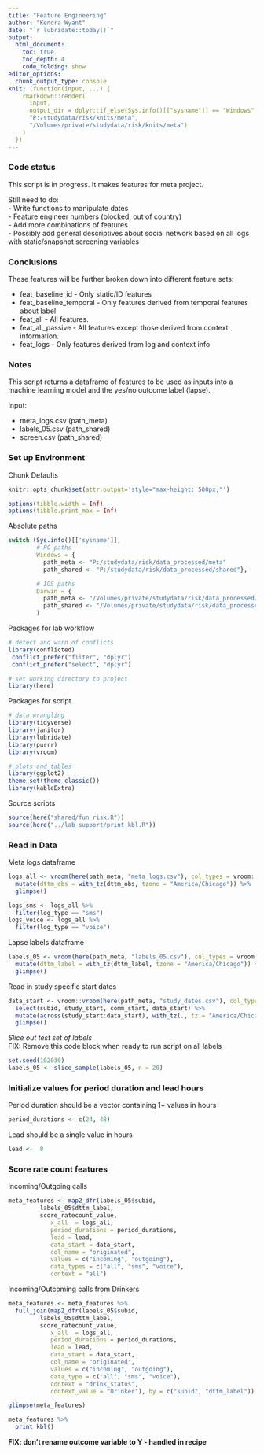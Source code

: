 ---
title: "Feature Engineering"
author: "Kendra Wyant"
date: "`r lubridate::today()`"
output: 
  html_document:
    toc: true 
    toc_depth: 4
    code_folding: show
editor_options: 
  chunk_output_type: console
knit: (function(input, ...) {
    rmarkdown::render(
      input,
      output_dir = dplyr::if_else(Sys.info()[["sysname"]] == "Windows",
      "P:/studydata/risk/knits/meta", 
      "/Volumes/private/studydata/risk/knits/meta")
    )
  })
---

### Code status

This script is in progress. It makes features for meta project.    

Still need to do:   
- Write functions to manipulate dates    
- Feature engineer numbers (blocked, out of country)   
- Add more combinations of features    
- Possibly add general descriptives about social network based on all logs with static/snapshot screening variables   


### Conclusions

These features will be further broken down into different feature sets:     

- feat_baseline_id - Only static/ID features    
- feat_baseline_temporal - Only features derived from temporal features about label      
- feat_all - All features.   
- feat_all_passive - All features except those derived from context information.     
- feat_logs - Only features derived from log and context info     


### Notes

This script returns a dataframe of features to be used as inputs into a machine learning 
model and the yes/no outcome label (lapse).      

Input:   

- meta_logs.csv (path_meta)   
- labels_05.csv (path_shared)   
- screen.csv (path_shared)


### Set up Environment

Chunk Defaults
```{r defaults, include=FALSE}
knitr::opts_chunk$set(attr.output='style="max-height: 500px;"')

options(tibble.width = Inf)
options(tibble.print_max = Inf)
```

Absolute paths
```{r, paths}
switch (Sys.info()[['sysname']],
        # PC paths
        Windows = {
          path_meta <- "P:/studydata/risk/data_processed/meta"
          path_shared <- "P:/studydata/risk/data_processed/shared"},

        # IOS paths
        Darwin = {
          path_meta <- "/Volumes/private/studydata/risk/data_processed/meta"
          path_shared <- "/Volumes/private/studydata/risk/data_processed/shared"}
        )
```


Packages for lab workflow 
```{r, packages_workflow, message=FALSE, warning=FALSE}
# detect and warn of conflicts
library(conflicted) 
 conflict_prefer("filter", "dplyr")
 conflict_prefer("select", "dplyr")

# set working directory to project
library(here)
```

Packages for script
```{r, packages_script, message=FALSE, warning=FALSE}
# data wrangling
library(tidyverse)  
library(janitor) 
library(lubridate)
library(purrr)
library(vroom)

# plots and tables
library(ggplot2)
theme_set(theme_classic()) 
library(kableExtra)
```

Source scripts
```{r, source_script, message=FALSE, warning=FALSE}
source(here("shared/fun_risk.R"))
source(here("../lab_support/print_kbl.R"))
```

### Read in Data

Meta logs dataframe  
```{r}
logs_all <- vroom(here(path_meta, "meta_logs.csv"), col_types = vroom::cols()) %>% 
  mutate(dttm_obs = with_tz(dttm_obs, tzone = "America/Chicago")) %>% 
  glimpse()

logs_sms <- logs_all %>% 
  filter(log_type == "sms") 
logs_voice <- logs_all %>% 
  filter(log_type == "voice") 
```

Lapse labels dataframe
```{r}
labels_05 <- vroom(here(path_meta, "labels_05.csv"), col_types = vroom::cols()) %>% 
  mutate(dttm_label = with_tz(dttm_label, tzone = "America/Chicago")) %>% 
  glimpse()
```

Read in study specific start dates
```{r}
data_start <- vroom::vroom(here(path_meta, "study_dates.csv"), col_types = vroom::cols()) %>% 
  select(subid, study_start, comm_start, data_start) %>% 
  mutate(across(study_start:data_start), with_tz(., tz = "America/Chicago")) %>% 
  glimpse()
```



*Slice out test set of labels*    
FIX: Remove this code block when ready to run script on all labels
```{r}
set.seed(102030)
labels_05 <- slice_sample(labels_05, n = 20)
```



### Initialize values for period duration and lead hours

Period duration should be a vector containing 1+ values in hours
```{r}
period_durations <- c(24, 48) 
```

Lead should be a single value in hours
```{r}
lead <-  0 
```



### Score rate count features

Incoming/Outgoing calls
```{r}
meta_features <- map2_dfr(labels_05$subid, 
         labels_05$dttm_label,
         score_ratecount_value,
            x_all  = logs_all,
            period_durations = period_durations,
            lead = lead, 
            data_start = data_start, 
            col_name = "originated", 
            values = c("incoming", "outgoing"), 
            data_types = c("all", "sms", "voice"),
            context = "all") 
```

Incoming/Outcoming calls from Drinkers
```{r}
meta_features <- meta_features %>% 
  full_join(map2_dfr(labels_05$subid, 
         labels_05$dttm_label,
         score_ratecount_value,
            x_all  = logs_all,
            period_durations = period_durations,
            lead = lead, 
            data_start = data_start, 
            col_name = "originated", 
            values = c("incoming", "outgoing"), 
            data_type = c("all", "sms", "voice"),
            context = "drink_status",
            context_value = "Drinker"), by = c("subid", "dttm_label"))
```


```{r}
glimpse(meta_features)

meta_features %>% 
  print_kbl()
```







<!-- # Move to EDA? -->

<!-- Add relative_hours to labels (temp check of get_relative_hours function) -->
<!-- ```{r} -->
<!-- labels_05 <- labels_05 %>%  -->
<!--   rowwise() %>% -->
<!--   mutate(relative_hours = get_relative_hours(subid, dttm_label, start_dates, period_duration_hours)) %>% -->
<!--   ungroup() %>% -->
<!--   glimpse() -->
<!-- ``` -->

<!-- `r nrow(subset(labels_05, relative_hours < period_duration_hours))` labels with relative rate less than period duration      -->
<!-- `period_duration_hours` = `r period_duration_hours`      -->
<!-- `relative_hours` range from `r round(min(labels_05$relative_hours))` to `r max(labels_05$relative_hours)` -->
<!-- ```{r} -->
<!-- labels_05 %>% -->
<!--   filter(relative_hours < period_duration_hours) %>% -->
<!--   glimpse() -->
<!-- ``` -->




<!-- ### Old functions -->

<!-- Feature function sets -->
<!-- ```{r} -->
<!-- # Counts and proportion for yes/no variables -->
<!-- fun_list_yes <- list(n_yes = ~sum(.x == "yes", na.rm = TRUE), -->
<!--                      prop_yes = function (.x) { -->
<!--                               if (length(.x) > 0) { -->
<!--                               round(sum(.x == "yes", na.rm = TRUE)/n(), 2) -->
<!--                             } else as.numeric(NA)}) -->

<!-- # Counts and proportions for incoming/outgoing logs and total logs -->
<!-- fun_list_originated <- list(n_incoming = ~sum(.x == "incoming", na.rm = TRUE), -->
<!--                             n_outgoing = ~sum(.x == "outgoing", na.rm = TRUE), # rate for incoming only -->
<!--                             prop_incoming = function (.x) { -->
<!--                               if (length(.x) > 0) { -->
<!--                               round(sum(.x == "incoming", na.rm = TRUE)/n(), 2) -->
<!--                             } else as.numeric(NA)}, -->
<!--                             n_total = ~n()) -->

<!-- # descriptives for continuous variables -->
<!-- fun_list_descriptive <- list(mean = function(.x) {if (length(.x) > 0) round(mean(.x, na.rm = TRUE), 2) -->
<!--                                                     else  as.numeric(NA)}, -->
<!--                              sd =   function(.x) {if (length(.x) > 0) round(sd(.x, na.rm = TRUE), 2) -->
<!--                                                     else as.numeric(NA)}, -->
<!--                              min =  function(.x) {if (length(.x) > 0) round(min(.x, na.rm = TRUE), 2) -->
<!--                                                     else  as.numeric(NA)}, -->
<!--                              max =  function(.x) {if (length(.x) > 0) round(max(.x, na.rm = TRUE), 2) -->
<!--                                                     else  as.numeric(NA)}) -->

<!-- # feature engineering functions for call log datetime -->
<!-- # fun_list_dates <- list(n_logs_after_8_pm = function(.x) {nrow(subset(hour(.x) > 20))}) -->
<!-- ``` -->


<!-- #### Use one month period duration for features (longest duration) and predict onset of lapse -->

<!-- SMS features -->
<!-- ```{r cache = TRUE} -->
<!-- # categorical variables - yes/no -->
<!-- meta_features <- map2_dfr(labels_05$subid, -->
<!--                           labels_05$dttm_label, -->
<!--                           ~make_features( -->
<!--                               the_subid = .x, -->
<!--                               the_dttm_label = .y, -->
<!--                               data = logs_sms, -->
<!--                               lead_hours = lead_hours, -->
<!--                               period_duration_hours = period_duration_hours, -->
<!--                               data_type = "sms", -->
<!--                               col_list = c(read = "message_read", group = "message_is_group", -->
<!--                                            failed = "message_failed"), -->
<!--                               fun_list = fun_list_yes)) %>% -->
<!--   glimpse() -->

<!-- # count variables - incoming/outgoing -->
<!-- meta_features <- meta_features %>% -->
<!--   full_join(map2_dfr(labels_05$subid, -->
<!--                      labels_05$dttm_label, -->
<!--                      ~make_features( -->
<!--                         the_subid = .x, -->
<!--                         the_dttm_label = .y, -->
<!--                         data = logs_sms, -->
<!--                         lead_hours = lead_hours, -->
<!--                         period_duration_hours = period_duration_hours, -->
<!--                         data_type = "sms", -->
<!--                         col_list = c("originated"), -->
<!--                         fun_list = fun_list_originated)), -->
<!--             by = c("subid", "dttm_label")) %>% -->
<!--   rename_with(~str_replace(.x, "_originated", "")) %>% -->
<!--   glimpse() -->
<!-- ``` -->

<!-- Voice features -->
<!-- ```{r cache = TRUE} -->
<!-- # categorical variables - yes/no -->
<!-- meta_features <- meta_features %>% -->
<!--   full_join(map2_dfr(labels_05$subid, -->
<!--                      labels_05$dttm_label, -->
<!--                      ~make_features( -->
<!--                        the_subid = .x, -->
<!--                        the_dttm_label = .y, -->
<!--                        data = logs_voice, -->
<!--                        lead_hours = lead_hours, -->
<!--                        period_duration_hours = period_duration_hours, -->
<!--                        data_type = "voice", -->
<!--                        col_list = c(answered = "is_answered"), -->
<!--                        fun_list = fun_list_yes)), -->
<!--             by = c("subid", "dttm_label")) %>% -->
<!--   glimpse() -->

<!-- # count variables - incoming/outgoing -->
<!-- meta_features <- meta_features %>% -->
<!--   full_join(map2_dfr(labels_05$subid, -->
<!--                      labels_05$dttm_label, -->
<!--                      ~make_features( -->
<!--                       the_subid = .x, -->
<!--                       the_dttm_label = .y, -->
<!--                       data = logs_voice, -->
<!--                       lead_hours = lead_hours, -->
<!--                       period_duration_hours = period_duration_hours, -->
<!--                       data_type = "voice", -->
<!--                       col_list = c("originated"), -->
<!--                       fun_list = fun_list_originated)), -->
<!--             by = c("subid", "dttm_label")) %>% -->
<!--   rename_with(~str_replace(.x, "_originated", "")) %>% -->
<!--   glimpse() -->

<!-- # continuous variables - call duration -->
<!-- meta_features <- meta_features %>% -->
<!--   full_join(map2_dfr(labels_05$subid, -->
<!--                      labels_05$dttm_label, -->
<!--                      ~make_features( -->
<!--                       the_subid = .x, -->
<!--                       the_dttm_label = .y, -->
<!--                       data = logs_voice, -->
<!--                       lead_hours = lead_hours, -->
<!--                       period_duration_hours = period_duration_hours, -->
<!--                       data_type = "voice", -->
<!--                       col_list = c(duration = "call_duration"), -->
<!--                       fun_list = fun_list_descriptive)), -->
<!--             by = c("subid", "dttm_label")) %>% -->
<!--   glimpse() -->
<!-- ``` -->


<!-- All logs count features -->
<!-- ```{r cache = TRUE} -->
<!-- # count variables - incoming/outgoing -->
<!-- meta_features <- meta_features %>% -->
<!--   full_join(map2_dfr(labels_05$subid, -->
<!--                      labels_05$dttm_label, -->
<!--                      ~make_features( -->
<!--                       the_subid = .x, -->
<!--                       the_dttm_label = .y, -->
<!--                       data = logs, -->
<!--                       lead_hours = lead_hours, -->
<!--                       period_duration_hours = period_duration_hours, -->
<!--                       data_type = "all", -->
<!--                       col_list = c("originated"), -->
<!--                       fun_list = fun_list_originated)), -->
<!--             by = c("subid", "dttm_label")) %>% -->
<!--   rename_with(~str_replace(.x, "_originated", "")) %>% -->
<!--   glimpse() -->
<!-- ``` -->


<!-- Date Features -->
<!-- ```{r} -->
<!-- # meta_features <- meta_features %>% -->
<!-- #   full_join(map2_dfr(labels_05$subid, -->
<!-- #                      labels_05$dttm_label, -->
<!-- #                      ~make_features( -->
<!-- #                       the_subid = .x, -->
<!-- #                       the_dttm_label = .y, -->
<!-- #                       data = logs, -->
<!-- #                       lead_hours = lead_hours, -->
<!-- #                       period_duration_hours = period_duration_hours, -->
<!-- #                       data_type = "all", -->
<!-- #                       col_list = c("dttm_obs"), -->
<!-- #                       fun_list = fun_list_dates)), -->
<!-- #             by = c("subid", "dttm_label")) %>% -->
<!-- #   rename_with(~str_replace(.x, "_dttm_obs", "")) %>% -->
<!-- #   glimpse() -->
<!-- ``` -->



<!-- Contacts Features -->
<!-- **Note: these are the number of communications for each context variable not the unique number of contacts that fall into each category.** -->
<!-- ```{r cache = TRUE} -->
<!-- meta_features <- meta_features %>% -->
<!--   full_join(map2_dfr(labels_05$subid, -->
<!--                      labels_05$dttm_label, -->
<!--                      ~make_features( -->
<!--                       the_subid = .x, -->
<!--                       the_dttm_label = .y, -->
<!--                       data = logs, -->
<!--                       lead_hours = lead_hours, -->
<!--                       period_duration_hours = period_duration_hours, -->
<!--                       data_type = "context_all", -->
<!--                       col_list = c("support_status"), -->
<!--                       fun_list = list(n_supportive = ~sum(.x == "Supportive", na.rm = TRUE), -->
<!--                                       prop_supportive = function (.x) { -->
<!--                                         if (length(.x) > 0) { -->
<!--                                           round(sum(.x == "Supportive", na.rm = TRUE)/n(), 2) -->
<!--                                           } else as.numeric(NA)}, -->
<!--                                       n_unsupportive = ~sum(.x == "Unsupportive", na.rm = TRUE), -->
<!--                                       prop_unsupportive = function (.x) { -->
<!--                                         if (length(.x) > 0) { -->
<!--                                           round(sum(.x == "Unsupportive", na.rm = TRUE)/n(), 2) -->
<!--                                           } else as.numeric(NA)}))), -->
<!--             by = c("subid", "dttm_label")) %>% -->
<!--   rename_with(~str_replace(.x, "_support_status", "")) %>% -->
<!--   full_join(map2_dfr(labels_05$subid, -->
<!--                      labels_05$dttm_label, -->
<!--                      ~make_features( -->
<!--                       the_subid = .x, -->
<!--                       the_dttm_label = .y, -->
<!--                       data = logs, -->
<!--                       lead_hours = lead_hours, -->
<!--                       period_duration_hours = period_duration_hours, -->
<!--                       data_type = "context_all", -->
<!--                       col_list = c("drink_status"), -->
<!--                       fun_list = list(n_drinkers = ~sum(.x == "Drinker", na.rm = TRUE), -->
<!--                                       prop_drinkers = function (.x) { -->
<!--                                         if (length(.x) > 0) { -->
<!--                                           round(sum(.x == "Drinker", na.rm = TRUE)/n(), 2) -->
<!--                                           } else as.numeric(NA)}, -->
<!--                                       n_nondrinkers = ~sum(.x == "NonDrinker", na.rm = TRUE), -->
<!--                                       prop_nondrinkers = function (.x) { -->
<!--                                         if (length(.x) > 0) { -->
<!--                                           round(sum(.x == "NonDrinker", na.rm = TRUE)/n(), 2) -->
<!--                                           } else as.numeric(NA)}))), -->
<!--             by = c("subid", "dttm_label")) %>% -->
<!--   rename_with(~str_replace(.x, "_drink_status", "")) %>% -->
<!--   full_join(map2_dfr(labels_05$subid, -->
<!--                      labels_05$dttm_label, -->
<!--                      ~make_features( -->
<!--                       the_subid = .x, -->
<!--                       the_dttm_label = .y, -->
<!--                       data = logs, -->
<!--                       lead_hours = lead_hours, -->
<!--                       period_duration_hours = period_duration_hours, -->
<!--                       data_type = "context_all", -->
<!--                       col_list = c("recovery"), -->
<!--                       fun_list = list(n_in_recovery = ~sum(.x == "Yes", na.rm = TRUE), -->
<!--                                       prop_in_recovery = function (.x) { -->
<!--                                         if (length(.x) > 0) { -->
<!--                                           round(sum(.x == "Yes", na.rm = TRUE)/n(), 2) -->
<!--                                           } else as.numeric(NA)}))), -->
<!--             by = c("subid", "dttm_label")) %>% -->
<!--   rename_with(~str_replace(.x, "_recovery", "")) %>% -->
<!--   full_join(map2_dfr(labels_05$subid, -->
<!--                      labels_05$dttm_label, -->
<!--                      ~make_features( -->
<!--                       the_subid = .x, -->
<!--                       the_dttm_label = .y, -->
<!--                       data = logs, -->
<!--                       lead_hours = lead_hours, -->
<!--                       period_duration_hours = period_duration_hours, -->
<!--                       data_type = "context_all", -->
<!--                       col_list = c("contact_experience"), -->
<!--                       fun_list = list(n_pleasant = ~sum(.x == "Pleasant", na.rm = TRUE), -->
<!--                                       prop_pleasant = function (.x) { -->
<!--                                         if (length(.x) > 0) { -->
<!--                                           round(sum(.x == "Pleasant", na.rm = TRUE)/n(), 2) -->
<!--                                           } else as.numeric(NA)}, -->
<!--                                       n_unpleasant = ~sum(.x == "Unpleasant", na.rm = TRUE), -->
<!--                                       prop_unpleasant = function (.x) { -->
<!--                                         if (length(.x) > 0) { -->
<!--                                           round(sum(.x == "Unpleasant", na.rm = TRUE)/n(), 2) -->
<!--                                           } else as.numeric(NA)}))), -->
<!--             by = c("subid", "dttm_label")) %>% -->
<!--     rename_with(~str_replace(.x, "_contact", "")) %>% -->
<!--   full_join(map2_dfr(labels_05$subid, -->
<!--                      labels_05$dttm_label, -->
<!--                      ~make_features( -->
<!--                       the_subid = .x, -->
<!--                       the_dttm_label = .y, -->
<!--                       data = logs, -->
<!--                       lead_hours = lead_hours, -->
<!--                       period_duration_hours = period_duration_hours, -->
<!--                       data_type = "context_all", -->
<!--                       col_list = c("contact_drink_future"), -->
<!--                       fun_list = list(n_will_drink_around_them = ~sum(.x == "Yes", na.rm = TRUE), -->
<!--                                       prop_will_drink_around_them = function (.x) { -->
<!--                                         if (length(.x) > 0) { -->
<!--                                           round(sum(.x == "Yes", na.rm = TRUE)/n(), 2) -->
<!--                                           } else as.numeric(NA)}))), -->
<!--             by = c("subid", "dttm_label")) %>% -->
<!--     rename_with(~str_replace(.x, "_contact_drink_future", "")) %>% -->
<!--     full_join(map2_dfr(labels_05$subid, -->
<!--                      labels_05$dttm_label, -->
<!--                      ~make_features( -->
<!--                       the_subid = .x, -->
<!--                       the_dttm_label = .y, -->
<!--                       data = logs, -->
<!--                       lead_hours = lead_hours, -->
<!--                       period_duration_hours = period_duration_hours, -->
<!--                       data_type = "context_all", -->
<!--                       col_list = c("contact_drank_past"), -->
<!--                       fun_list = list(n_past_drinking_together = ~sum(.x == "Almost Always/Always", na.rm = TRUE), -->
<!--                                       prop_past_drinking_together = function (.x) { -->
<!--                                         if (length(.x) > 0) { -->
<!--                                           round(sum(.x == "Almost Always/Always", na.rm = TRUE)/n(), 2) -->
<!--                                           } else as.numeric(NA)}))), -->
<!--             by = c("subid", "dttm_label")) %>% -->
<!--     rename_with(~str_replace(.x, "_contact_drank_past", "")) %>% -->
<!--   glimpse() -->
<!-- ``` -->

<!-- Numbers -->
<!-- ```{r} -->
<!-- # unique numbers (sms, voice, and all) -->
<!-- # Blocked/unknown numbers -->
<!-- # count unique contacts that are supportive, in recovery, etc. -->
<!-- ``` -->


<!-- Combined Features -->
<!-- ```{r} -->
<!-- # context variables by incoming/outgoing -->
<!-- ``` -->




<!-- ### Add Static Demographic Features and Snapshot Screening Data -->

<!-- Read in screening data -->
<!-- ```{r} -->
<!-- screen <- vroom::vroom(here(path_shared, "screen.csv"), col_types = vroom::cols()) %>% -->
<!--   filter(subid %in% logs$subid) %>% -->
<!--   glimpse() -->
<!-- ``` -->

<!-- Select variables of interest -->
<!-- ```{r} -->
<!-- screen_select <- screen %>% -->
<!--   # only 6 participants are Hispanic - consider removing -->
<!--   mutate(id_hispanic = if_else(dem_4 == "No, I am not of Hispanic, Latino, or Spanish origin", -->
<!--                             "no", "yes"), -->
<!--          id_employment = if_else(dem_6 == "Employed", dem_6_1, dem_6), -->
<!--          id_tx_long_term_residential = if_else(!is.na(auh_6_1), "yes", "no"), -->
<!--          id_tx_short_term_residential = if_else(!is.na(auh_6_2), "yes", "no"), -->
<!--          id_tx_outpatient = if_else(!is.na(auh_6_3), "yes", "no"), -->
<!--          id_tx_indiv_counseling = if_else(!is.na(auh_6_4), "yes", "no"), -->
<!--          id_tx_group_counseling = if_else(!is.na(auh_6_5), "yes", "no"), -->
<!--          id_tx_aa_or_na = if_else(!is.na(auh_6_6), "yes", "no"), -->
<!--          id_tx_other = if_else(!is.na(auh_6_7), "yes", "no"), -->
<!--          id_quit_date = as_datetime(str_c(screen$auh_8_month, " ",  screen$auh_8_day, " ", screen$auh_8_year), -->
<!--                                  tz = "america/Chicago", format = "%B %d %Y"), -->
<!--          across(dsm5_1:dsm5_11, ~if_else(.x == "Yes", 1, 0)), -->
<!--          across(assist_1_1:assist_1_8, ~if_else(.x == "Yes", 1, 0))) %>% -->
<!--   rowwise() %>% -->
<!--   mutate(id_dsm5_total = sum(c_across(dsm5_1:dsm5_11)), -->
<!--          id_lifetime_n_drugs_endorsed = sum(c_across(assist_1_1:assist_1_8))) %>% -->
<!--   ungroup() %>% -->
<!--   select(subid, -->
<!--          id_age = dem_1, -->
<!--          id_gender = dem_2, -->
<!--          id_race = dem_3, -->
<!--          id_hispanic, -->
<!--          id_education = dem_5, -->
<!--          id_employment, -->
<!--          id_income = dem_7, -->
<!--          id_marrital_status = dem_8, -->
<!--          id_age_first_drank = auh_1, -->
<!--          id_age_drank_regularly = auh_2, -->
<!--          id_age_believed_drinking_was_problem = auh_3, -->
<!--          id_age_first_quit_drinking = auh_4, -->
<!--          id_number_quit_attempts = auh_5, -->
<!--          id_tx_long_term_residential, -->
<!--          id_tx_short_term_residential, -->
<!--          id_tx_outpatient, -->
<!--          id_tx_indiv_counseling, -->
<!--          id_tx_group_counseling, -->
<!--          id_tx_aa_or_na, -->
<!--          id_tx_other, -->
<!--          id_aud_medication = auh_7, -->
<!--          id_quit_date, -->
<!--          id_days_per_week_drank_6_mos_before_quit = auh_9, -->
<!--          id_days_per_week_drank_heavily_6_mos_before_quit = auh_10, -->
<!--          id_avg_drinks_per_day_6_mos_before_quit = auh_11, -->
<!--          id_days_per_week_drank_6_mos_heaviest = auh_12, -->
<!--          id_days_per_week_drank_heavily_6_mos_heaviest = auh_13, -->
<!--          id_avg_drinks_per_day_6_mos_heaviest = auh_14, -->
<!--          id_lifetime_use_tobacco = assist_1_1, -->
<!--          id_lifetime_use_cannabis = assist_1_2, -->
<!--          id_lifetime_use_cocaine = assist_1_3, -->
<!--          id_lifetime_use_amphetamine = assist_1_4, -->
<!--          id_lifetime_use_inhalant = assist_1_5, -->
<!--          id_lifetime_use_sedative = assist_1_6, -->
<!--          id_lifetime_use_hallucinogen = assist_1_7, -->
<!--          id_lifetime_use_opioid = assist_1_8, -->
<!--          id_lifetime_n_drugs_endorsed, -->
<!--          id_past_3_mo_freq_tobacco = assist_2_1, # 3 months prior to screen date -->
<!--          id_past_3_mo_freq_cannabis = assist_2_2, -->
<!--          id_past_3_mo_freq_cocaine = assist_2_3, -->
<!--          id_past_3_mo_freq_amphetamine = assist_2_4, -->
<!--          id_past_3_mo_freq_inhalant = assist_2_5, -->
<!--          id_past_3_mo_freq_sedative = assist_2_6, -->
<!--          id_past_3_mo_freq_hallucinogen = assist_2_7, -->
<!--          id_past_3_mo_freq_opioid = assist_2_8, -->
<!--          id_past_3_mo_urge_tobacco = assist_3_1, -->
<!--          id_past_3_mo_urge_cannabis = assist_3_2, -->
<!--          id_past_3_mo_urge_cocaine = assist_3_3, -->
<!--          id_past_3_mo_urge_amphetamine = assist_3_4, -->
<!--          id_past_3_mo_urge_inhalant = assist_3_5, -->
<!--          id_past_3_mo_urge_sedative = assist_3_6, -->
<!--          id_past_3_mo_urge_hallucinogen = assist_3_7, -->
<!--          id_past_3_mo_urge_opioid = assist_3_8, -->
<!--          id_past_3_mo_problem_tobacco = assist_4_1, -->
<!--          id_past_3_mo_problem_cannabis = assist_4_2, -->
<!--          id_past_3_mo_problem_cocaine = assist_4_3, -->
<!--          id_past_3_mo_problem_amphetamine = assist_4_4, -->
<!--          id_past_3_mo_problem_inhalant = assist_4_5, -->
<!--          id_past_3_mo_problem_sedative = assist_4_6, -->
<!--          id_past_3_mo_problem_hallucinogen = assist_4_7, -->
<!--          id_past_3_mo_problem_opioid = assist_4_8, -->
<!--          id_past_3_mo_fail_expect_tobacco = assist_5_1, -->
<!--          id_past_3_mo_fail_expect_cannabis = assist_5_2, -->
<!--          id_past_3_mo_fail_expect_cocaine = assist_5_3, -->
<!--          id_past_3_mo_fail_expect_amphetamine = assist_5_4, -->
<!--          id_past_3_mo_fail_expect_inhalant = assist_5_5, -->
<!--          id_past_3_mo_fail_expect_sedative = assist_5_6, -->
<!--          id_past_3_mo_fail_expect_hallucinogen = assist_5_7, -->
<!--          id_past_3_mo_fail_expect_opioid = assist_5_8, -->
<!--          id_lifetime_concern_tobacco = assist_6_1, -->
<!--          id_lifetime_concern_cannabis = assist_6_2, -->
<!--          id_lifetime_concern_cocaine = assist_6_3, -->
<!--          id_lifetime_concern_amphetamine = assist_6_4, -->
<!--          id_lifetime_concern_inhalant = assist_6_5, -->
<!--          id_lifetime_concern_sedative = assist_6_6, -->
<!--          id_lifetime_concern_hallucinogen = assist_6_7, -->
<!--          id_lifetime_concern_opioid = assist_6_8, -->
<!--          id_lifetime_cutback_tobacco = assist_7_1, -->
<!--          id_lifetime_cutback_cannabis = assist_7_2, -->
<!--          id_lifetime_cutback_cocaine = assist_7_3, -->
<!--          id_lifetime_cutback_amphetamine = assist_7_4, -->
<!--          id_lifetime_cutback_inhalant = assist_7_5, -->
<!--          id_lifetime_cutback_sedative = assist_7_6, -->
<!--          id_lifetime_cutback_hallucinogen = assist_7_7, -->
<!--          id_lifetime_cutback_opioid = assist_7_8, -->
<!--          id_lifetime_drug_injection = assist_8, -->
<!--          id_dsm5_total) %>% -->
<!--   glimpse() -->
<!-- ``` -->

<!-- Score and add YAP -->
<!-- ```{r} -->
<!-- yap_life <- screen %>% -->
<!--   select(subid, yap_1:yap_27) %>% -->
<!--   mutate(across(yap_1:yap_27, ~ if_else(.x == "No, never", 0, 1))) %>% -->
<!--   rowwise() %>% -->
<!--   mutate(id_yap_lifetime = sum(c_across(yap_1:yap_27))) %>% -->
<!--   select(subid, id_yap_lifetime) -->

<!-- yap_past_year <- screen %>% -->
<!--   select(subid, yap_1:yap_27) %>% -->
<!--   mutate(across(yap_1:yap_27, ~ case_when(.x == "No, never" ~ 0, -->
<!--                                           .x == "Yes, but not in the past year" ~ 0, -->
<!--                                           TRUE ~ 1))) %>% -->
<!--   rowwise() %>% -->
<!--   mutate(id_yap_past_year = sum(c_across(yap_1:yap_27))) %>% -->
<!--   select(subid, id_yap_past_year) -->


<!-- # add to screen_select -->
<!-- screen_select <- screen_select %>% -->
<!--   full_join(yap_life, by = "subid") %>% -->
<!--   full_join(yap_past_year, by = "subid") %>% -->
<!--   glimpse() -->
<!-- ``` -->

<!-- Score and add SCL-90 -->
<!-- ```{r} -->
<!-- scl_90 <- screen %>% -->
<!--   select(subid, contains("scl90")) %>% -->
<!--   mutate(across(scl90_1:scl90_90, ~ dplyr::recode(.x, -->
<!--                                                   "Not At All" = 0, -->
<!--                                                   "A Little Bit" = 1, -->
<!--                                                   "Moderately" = 2, -->
<!--                                                   "Quite A Bit" = 3, -->
<!--                                                   "Extremely" = 4))) %>% -->
<!--   rowwise() %>% -->
<!--   mutate(id_scl90_total = (sum(c_across(scl90_1:scl90_90)) - 90) / 90, -->
<!--          id_scl90_somatization = (sum(scl90_1, scl90_4, scl90_12, scl90_27, scl90_40, -->
<!--                                   scl90_42, scl90_48, scl90_49, scl90_52, scl90_53, -->
<!--                                   scl90_56, scl90_58) - 12) / 12, -->
<!--          id_scl90_obsess_compuls = (sum(scl90_3, scl90_9, scl90_10, scl90_28, scl90_38, -->
<!--                                      scl90_45, scl90_46, scl90_51, scl90_55, scl90_65) - 10) / 10, -->
<!--          id_scl90_interpers_sensibility = (sum(scl90_6, scl90_21, scl90_34, scl90_36, -->
<!--                                             scl90_37, scl90_41, scl90_61, scl90_69, -->
<!--                                             scl90_73) - 9) / 9, -->
<!--          id_scl90_depression = (sum(scl90_5, scl90_14, scl90_20, scl90_22, scl90_26, -->
<!--                                  scl90_29, scl90_30, scl90_31, scl90_32, scl90_54, -->
<!--                                  scl90_71, scl90_79) - 12) / 12, -->
<!--          id_scl90_anxiety = (sum(scl90_17, scl90_23, scl90_33, scl90_39, scl90_57, -->
<!--                               scl90_72, scl90_78, scl90_80, scl90_86) - 9) / 9, -->
<!--          id_scl90_anger_hostility = (sum(scl90_11, scl90_24, scl90_63, scl90_67, -->
<!--                                       scl90_74, scl90_81) - 6) / 6, -->
<!--          id_scl90_phobic_anxiety = (sum(scl90_13, scl90_25, scl90_47, scl90_50, scl90_70, -->
<!--                                      scl90_75, scl90_82) - 7) / 7, -->
<!--          id_scl90_paranoid = (sum(scl90_8, scl90_18, scl90_43, scl90_68, scl90_76, -->
<!--                                scl90_83) - 6) / 6, -->
<!--          id_scl90_psychoticism = (sum(scl90_7, scl90_16, scl90_35, scl90_62, scl90_77, -->
<!--                                    scl90_84, scl90_85, scl90_87, scl90_88, scl90_90) - 10) / 10) %>% -->
<!--   round(2) %>% -->
<!--   select(-c(scl90_1:scl90_90)) -->

<!-- screen_select <- screen_select %>% -->
<!--   full_join(scl_90, by = "subid") %>% -->
<!--   glimpse() -->
<!-- ``` -->


<!-- Score and add IUS -->
<!-- ```{r} -->
<!-- ius <- screen %>% -->
<!--   select(subid, contains("ius")) %>% -->
<!--   mutate(across(ius_1:ius_27, ~ dplyr::recode(.x, -->
<!--                                               "Very untrue of me" = 1, -->
<!--                                               "Somewhat untrue of me" = 2, -->
<!--                                               "Neutral" = 3, -->
<!--                                               "Somewhat true of me" = 4, -->
<!--                                               "Very true of me" = 5))) %>% -->
<!--   rowwise() %>% -->
<!--   mutate(id_ius_total = sum(c_across(ius_1:ius_27))) %>% -->
<!--   select(-c(ius_1:ius_27)) -->

<!-- screen_select <- screen_select %>% -->
<!--   full_join(ius, by = "subid") %>% -->
<!--   glimpse() -->
<!-- ``` -->


<!-- Score and add ASI-3 -->
<!-- ```{r} -->
<!-- asi3 <- screen %>% -->
<!--   select(subid, contains("asi3")) %>% -->
<!--   mutate(across(asi3_1:asi3_18, ~ dplyr::recode(.x, -->
<!--                                               "Very untrue of me" = 0, -->
<!--                                               "Somewhat untrue of me" = 1, -->
<!--                                               "Neutral" = 2, -->
<!--                                               "Somewhat true of me" = 3, -->
<!--                                               "Very true of me" = 4))) %>% -->
<!--   rowwise() %>% -->
<!--   mutate(id_asi3_total = sum(c_across(asi3_1:asi3_18)) - 18, -->
<!--          id_asi3_phys_concerns = sum(asi3_4, asi3_12, asi3_8, asi3_7, asi3_15, asi3_3) - 6, -->
<!--          id_asi3_cog_concerns = sum(asi3_14, asi3_18, asi3_10, asi3_16, asi3_2, asi3_5) - 6, -->
<!--          id_asi3_soc_concerns = sum(asi3_9, asi3_6, asi3_11, asi3_13, asi3_17, asi3_1) - 6) %>% -->
<!--   select(-c(asi3_1:asi3_18)) -->

<!-- screen_select <- screen_select %>% -->
<!--   full_join(asi3, by = "subid") %>% -->
<!--   glimpse() -->
<!-- ``` -->


<!-- Score and add DTS -->
<!-- ```{r} -->
<!-- dts <- screen %>% -->
<!--   select(subid, contains("dts")) %>% -->
<!--   mutate(across(dts_1:dts_15, ~ dplyr::recode(.x, -->
<!--                                               "Very untrue of me" = 1, -->
<!--                                               "Somewhat untrue of me" = 2, -->
<!--                                               "Neutral" = 3, -->
<!--                                               "Somewhat true of me" = 4, -->
<!--                                               "Very true of me" = 5)), -->
<!--          # item 6 is reverse coded -->
<!--          dts_6 = dplyr::recode(dts_6, "1" = 5, "2" = 4, "3" = 3, "4" = 2, "5" = 1)) %>% -->
<!--   rowwise() %>% -->
<!--   mutate(id_dts_total = sum(c_across(dts_1:dts_15)) / 15, -->
<!--          id_dts_tolerance = sum(dts_1, dts_3, dts_5) / 3, -->
<!--          id_dts_absorption = sum(dts_2, dts_4, dts_15) / 3, -->
<!--          id_dts_appraisal = sum(dts_6, dts_7, dts_9, dts_10, dts_11, dts_12) / 6, -->
<!--          id_dts_regulation = sum(dts_8, dts_13, dts_14) / 3) %>% -->
<!--   round(2) %>% -->
<!--   select(-c(dts_1:dts_15)) -->

<!-- screen_select <- screen_select %>% -->
<!--   full_join(dts, by = "subid") %>% -->
<!--   glimpse() -->
<!-- ``` -->

<!-- Score and add FAD -->
<!-- ```{r} -->
<!-- fad <- screen %>% -->
<!--   select(subid, contains("fad")) %>% -->
<!--   mutate(across(fad_1:fad_60, ~ dplyr::recode(.x, -->
<!--                                               "Strongly Disagree" = 1, -->
<!--                                               "Disagree" = 2, -->
<!--                                               "Agree" = 3, -->
<!--                                               "Strongly Agree" = 4)), -->
<!--          # reverse coded items -->
<!--          across(c(fad_14, fad_22, fad_35, fad_52, fad_4, fad_8, fad_15, fad_23, -->
<!--                   fad_34, fad_45, fad_53, fad_58, fad_9, fad_19, fad_28, fad_39, -->
<!--                   fad_5, fad_13, fad_25, fad_33, fad_37, fad_42, fad_54, fad_7, -->
<!--                   fad_17, fad_27, fad_44, fad_47, fad_48, fad_1, fad_11, fad_21, -->
<!--                   fad_31, fad_41, fad_51), ~ dplyr::recode(.x, -->
<!--                                                            "1" = 4, -->
<!--                                                            "2" = 3, -->
<!--                                                            "3" = 2, -->
<!--                                                            "4" = 1))) %>% -->
<!--   rowwise() %>% -->
<!--   mutate(id_fad_prob_solving = sum(fad_2, fad_12, fad_24, fad_38, fad_50, fad_60), -->
<!--          id_fad_communication = sum(fad_3, fad_18, fad_29, fad_43, fad_59, fad_14, -->
<!--                                  fad_22, fad_35, fad_52), -->
<!--          id_fad_roles = sum(fad_10, fad_30, fad_40, fad_4, fad_8, fad_15, fad_23, -->
<!--                          fad_34, fad_45, fad_53, fad_58), -->
<!--          id_fad_affective_resp = sum(fad_49, fad_57, fad_9, fad_19, fad_28, fad_39), -->
<!--          id_fad_affective_involv = sum(fad_5, fad_13, fad_25, fad_33, fad_37, fad_42, fad_54), -->
<!--          id_fad_behavior_control = sum(fad_20, fad_32, fad_55, fad_7, fad_17, fad_27, fad_44, -->
<!--                                     fad_47, fad_48), -->
<!--          id_fad_gen_functioning = sum(fad_6, fad_16, fad_26, fad_36, fad_46, fad_56, -->
<!--                                    fad_1, fad_11, fad_21, fad_31, fad_41, fad_51)) %>% -->
<!--   select(-c(fad_1:fad_60)) -->

<!-- screen_select <- screen_select %>% -->
<!--   full_join(fad, by = "subid") %>% -->
<!--   glimpse() -->
<!-- ``` -->

<!-- Score and add MPS -->
<!-- ```{r} -->
<!-- mps <- screen %>% -->
<!--   select(subid, contains("mps")) %>% -->
<!--   mutate(across(where(is.logical), ~ as.numeric(.x) + 1)) %>% -->
<!--   # recode character strings -->
<!--   mutate(mps_17 = if_else(mps_17 == "I tend to seek the company of a friend.", 1, 2), -->
<!--          mps_34 = if_else(mps_34 == "Having a pilot announce that the plane has engine trouble and it may be necessary to make an emergency landing.", 1, 2), -->
<!--          mps_57 = if_else(mps_57 == "Having to walk around all day on a blistered foot,", 1, 2), -->
<!--          mps_69 = if_else(mps_69 == "Being out on a sailboat during a great storm at sea,", 1, 2), -->
<!--          mps_70 = if_else(mps_70 == "Stricter observance of major religious holidays", 1, 2), -->
<!--          mps_81 = if_else(mps_81 == "Being at the circus when two lions suddenly get loose down in the ring,", 1, 2), -->
<!--          mps_93 = if_else(mps_93 == "Riding a long stretch of rapids in a canoe,", 1, 2), -->
<!--          mps_105 = if_else(mps_105 == 'Being chosen as the "target" for a knife-throwing act,', 1, 2), -->
<!--          mps_129 = if_else(mps_129 == "Being in a flood", 1, 2), -->
<!--          mps_141 = if_else(mps_141 == "Being seasick every day for a week while on an ocean voyage", 1, 2)) %>% -->
<!--   # reverse coded items -->
<!--   mutate(across(c(mps_63, mps_98, mps_122, mps_134, mps_145, mps_64, mps_99, mps_17, -->
<!--                 mps_28, mps_65, mps_89, mps_100, mps_124, mps_136, mps_148, mps_79, -->
<!--                 mps_21, mps_33, mps_80, mps_152, mps_11, mps_22, mps_34, mps_46, -->
<!--                 mps_69, mps_81, mps_93, mps_105, mps_129, mps_153, mps_47, mps_70, -->
<!--                 mps_118, mps_4, mps_14, mps_37, mps_61, mps_84, mps_108, mps_131), -->
<!--                 ~dplyr::recode(.x, "1" = 2, "2" = 1))) %>% -->
<!--   rowwise() %>% -->
<!--   mutate(id_mps_wellbeing = sum(mps_1, mps_26, mps_38, mps_50, mps_62, mps_74, mps_85, -->
<!--                              mps_97, mps_109, mps_121, mps_133, mps_144) - 12, -->
<!--          id_mps_social_potency = sum(mps_2, mps_15, mps_39, mps_51, mps_75, mps_87, -->
<!--                                   mps_110, mps_63, mps_98, mps_122, mps_134, mps_145) - 12, -->
<!--          id_mps_achievement = sum(mps_64, mps_99, mps_3, mps_16, mps_27, mps_52, mps_76, -->
<!--                                mps_88, mps_111, mps_123, mps_135, mps_146) - 12, -->
<!--          id_mps_social_closeness = sum(mps_17, mps_28, mps_65, mps_89, mps_100, mps_124, -->
<!--                                     mps_136, mps_148, mps_5, mps_40, mps_77, mps_112) - 12, -->
<!--          id_mps_stress_reaction = sum(mps_6, mps_18, mps_29, mps_41, mps_53, mps_78, -->
<!--                                    mps_90, mps_101, mps_113, mps_125, mps_137, mps_149) - 12, -->
<!--          id_mps_alienation = sum(mps_7, mps_19, mps_30, mps_42, mps_54, mps_66, mps_91, -->
<!--                               mps_102, mps_114, mps_126, mps_138, mps_150) - 12, -->
<!--          id_mps_aggression = sum(mps_8, mps_20, mps_31, mps_43, mps_55, mps_67, mps_103, -->
<!--                               mps_115, mps_127, mps_139, mps_151, mps_79) - 12, -->
<!--          id_mps_control = sum(mps_9, mps_44, mps_56, mps_68, mps_92, mps_116, mps_128, -->
<!--                            mps_140, mps_21, mps_33, mps_80, mps_152) - 12, -->
<!--          id_mps_harm_avoidance = sum(mps_57, mps_141, mps_11, mps_22, mps_34, mps_46, -->
<!--                                   mps_69, mps_81, mps_93, mps_105, mps_129, mps_153) - 12, -->
<!--          id_mps_traditionalism = sum(mps_12, mps_23, mps_35, mps_58, mps_82, mps_94, -->
<!--                                   mps_106, mps_142, mps_154, mps_47, mps_70, mps_118) - 12, -->
<!--          id_mps_absorption = sum(mps_13, mps_24, mps_36, mps_48, mps_59, mps_71, mps_83, -->
<!--                               mps_95, mps_107, mps_119, mps_130, mps_155) - 12, -->
<!--          id_mps_unlikely_virtues = sum(mps_25, mps_49, mps_72, mps_96, mps_120, mps_143, -->
<!--                                     mps_147, mps_4, mps_14, mps_37, mps_61, mps_84, -->
<!--                                     mps_108, mps_131) - 14) %>% -->
<!--   select(-c(mps_1:mps_155)) -->

<!-- screen_select <- screen_select %>% -->
<!--   full_join(mps, by = "subid") %>% -->
<!--   glimpse() -->
<!-- ``` -->

<!-- #### Add screen variables to feature set -->
<!-- ```{r} -->
<!-- meta_features <- meta_features %>% -->
<!--   left_join(screen_select, by = "subid") %>% -->
<!--   glimpse() -->
<!-- ``` -->

<!-- #### Feature engineering based on info inherent in lapse label -->


<!-- Days since quit date -->
<!-- ```{r} -->
<!-- meta_features <- meta_features %>% -->
<!--   mutate(label_days_since_quit_date = round(as.numeric(difftime(dttm_label, id_quit_date, units = "days")), 2)) %>% -->
<!--   select(-id_quit_date) %>% -->
<!--   glimpse() -->
<!-- ``` -->

<!-- Day of week and time of lapse -->
<!-- ```{r} -->
<!-- meta_features <- meta_features %>% -->
<!--   rowwise() %>% -->
<!--   mutate(label_weekday = wday(dttm_label, label = TRUE), -->
<!--          label_hour = hour(dttm_label), -->
<!--          label_hour = case_when(label_hour == 0 ~ 24, -->
<!--                                 TRUE ~ as.numeric(label_hour))) %>% -->
<!--   ungroup() %>% -->
<!--   glimpse() -->
<!-- ``` -->


<!-- Holidays (+/- 1 day) -->
<!-- Note: only using federal holidays and easter for now -->
<!-- Federal law defines 10 holidays. Four of them, NewYears, Independence, Veterans and Christmas, fall on the same date every year. The other six fall on particular days of the week and months (MLK, Presidents, Memorial, Labor, Columbus, and Thanksgiving). -->
<!-- ```{r} -->
<!-- library(tis) -->

<!-- meta_features <- meta_features %>% -->
<!--   mutate(label_holiday = if_else(isHoliday(date(dttm_label), businessOnly = FALSE) | -->
<!--                                    isHoliday(date(dttm_label) + days(1), businessOnly = FALSE) | -->
<!--                                    isHoliday(date(dttm_label) - days(1), businessOnly  = FALSE) | -->
<!--                                    isEaster(date(dttm_label)) | -->
<!--                                    isEaster(date(dttm_label) + days(1)) | -->
<!--                                    isEaster(date(dttm_label) - days(1)), -->
<!--                                  "yes", "no")) %>% -->
<!--   glimpse() -->
<!-- ``` -->

<!-- Other holidays to consider: -->

<!-- - mothers/fathers day (different date every year) -->
<!-- - Halloween -->
<!-- - personalized important days (Most are labeled as "Other" so unclear what significance is in these days) -->
<!-- - Jewish Holidays -->


<!-- Seasons -->
<!-- Spring: Starts on March 20, and ends on June 20. -->
<!-- Summer: Begins on June 21, and lasts until September 21. -->
<!-- Fall: Goes from September 22 until December 20. -->
<!-- Winter: Starts on December 21, and lasts until March 19. -->
<!-- ```{r} -->
<!-- meta_features <- meta_features %>% -->
<!--   mutate(month = lubridate::month(dttm_label), -->
<!--          day = lubridate::day(dttm_label), -->
<!--          label_season = case_when(month %in% c(4, 5) | (month == 6 & day < 21) | (month == 3 & day >= 20) ~ "Spring", -->
<!--                                   month %in% c(7, 8) | (month == 9 & day < 22) | (month == 6 & day >= 21) ~ "Summer", -->
<!--                                   month %in% c(10, 11) | (month == 12 & day < 21) | (month == 9 & day >= 22) ~ "Fall", -->
<!--                                   month %in% c(1, 2) | (month == 3 & day < 20) | (month == 12 & day >= 21) ~ "Winter", -->
<!--                                   TRUE ~ NA_character_)) %>% -->
<!--   select(-c(month, day)) %>% -->
<!--   glimpse() -->
<!-- ``` -->




<!-- #### Additional Feature engineering -->

<!-- FIX: Add general descriptives about social network based on all logs? -->



<!-- ### Write Feature Set -->

**FIX: don't rename outcome variable to Y - handled in recipe**

<!-- Add outcome label (lapse/no lapse) back in -->
<!-- ```{r} -->
<!-- meta_features <- meta_features %>% -->
<!--   left_join(labels_05 %>% -->
<!--               rename(y = label) %>% # relabeled as y for chtc functions -->
<!--               mutate(y = dplyr::recode(y, "lapse" = "yes", "no_lapse" = "no")), -->
<!--             by = c("subid", "dttm_label")) -->
<!-- ``` -->


<!-- ```{r} -->
<!-- vroom::vroom_write(meta_features, here(path_meta, -->
<!--                                        str_c("features/period_", period_duration_hours, "_lead_", lead_hours, ".csv")), -->
<!--                    ",") %>% -->
<!--   glimpse() -->
<!-- ``` -->

